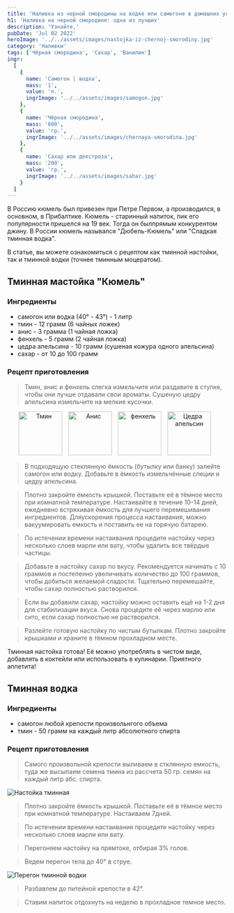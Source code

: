 ```yaml
---
title: 'Наливка из черной смородины на водке или самогоне в домашних условиях (рецепт)'
h1: 'Наливка на черной смородине: одна из лучших'
description: 'Узнайте,'
pubDate: 'Jul 02 2022'
heroImage: '../../assets/images/nastojka-iz-chernoj-smorodiny.jpg'
category: 'Наливки'
tags: ['Чёрная смородина', 'Сахар', 'Ванилин']
ingr:
  [
    {
      name: 'Самогон | водка',
      mass: '1',
      value: 'л.',
      ingrImage: '../../assets/images/samogon.jpg'
    },
    {
      name: 'Чёрная смородина',
      mass: '600',
      value: 'гр.',
      ingrImage: '../../assets/images/chernaya-smorodina.jpg'
    },
    {
      name: 'Сахар или декстроза',
      mass: '200',
      value: 'гр.',
      ingrImage: '../../assets/images/sahar.jpg'
    }
  ]
---
```



В Россию кюмель был привезен при Петре Первом, а производился, в основном, в Прибалтике. Кюмель - старинный напиток, пик его популярности пришелся на 19 век. Тогда он былпрямым конкурентом джину.
В России кюмель назывался "Дюбель-Кюмель" или "Сладкая тминная водка".

В статье, вы можете ознакомиться с рецептом как тминной настойки, так и тминной водки (точнее тминным моцератом).

## Тминная мастойка "Кюмель"

### Ингредиенты

- самогон или водка (40° - 43°) - 1 литр
- тмин - 12 грамм (6 чайных ложек)
- анис - 3 грамма (1 чайная ложка)
- фенхель - 5 грамм (2 чайная ложка)
- цедра апельсина - 10 грамм (сушеная кожура одного апельсина)
- сахар - от 10 до 100 грамм

### Рецепт приготовления

> Тмин, анис и фенхель слегка измельчите или раздавите в ступке, чтобы они лучше отдавали свои ароматы.
> Сушеную цедру апельсина измельчите на мелкие кусочки.

<p align='center'>
	<Image
		height='100'
		style='display: inline-block; margin-right: 10px;'
		src={img3}
		formats='avif'
		alt='Тмин'
	/>
	<Image
		height='100'
		style='display: inline-block; margin-right: 10px;'
		src={img4}
		formats='avif'
		alt='Анис'
	/>
	<Image
		height='100'
		style='display: inline-block; margin-right: 10px;'
		src={img5}
		formats='avif'
		alt='фенхель'
	/>
	<Image
		height='100'
		style='display: inline-block; margin-right: 10px;'
		src={img6}
		formats='avif'
		alt='Цедра апельсин'
	/>
</p>

> В подходящую стеклянную ёмкость (бутылку или банку) залейте самогон или водку.
> Добавьте в ёмкость измельчённые специи и цедру апельсина.

> Плотно закройте ёмкость крышкой.
> Поставьте её в тёмное место при комнатной температуре.
> Настаивайте в течение 10-14 дней, ежедневно встряхивая ёмкость для лучшего перемешивания ингредиентов.
> Дляускорения процесса настаивания, можно вакуумировать емкость и поставить ее на горячую батарею.

> По истечении времени настаивания процедите настойку через несколько слоев марли или вату, чтобы удалить все твёрдые частицы.

> Добавьте в настойку сахар по вкусу. Рекомендуется начинать с 10 граммов и постепенно увеличивать количество до 100 граммов, чтобы добиться желаемой сладости.
> Тщательно перемешайте, чтобы сахар полностью растворился.

> Если вы добавили сахар, настойку можно оставить ещё на 1-2 дня для стабилизации вкуса. Снова процедите её через марлю или сито, если сахар полностью не растворился.

> Разлейте готовую настойку по чистым бутылкам.
> Плотно закройте крышками и храните в тёмном прохладном месте.

Тминная настойка готова! Её можно употреблять в чистом виде, добавлять в коктейли или использовать в кулинарии. Приятного аппетита!

## Тминная водка

### Ингредиенты

- самогон любой крепости произвольнгого объема
- тмин - 50 грамм на каждый литр абсолютного спирта

### Рецепт приготовления

> Самого произвольной крепости выливаем в стклянную емкость, туда же высыпаем семена тмина из рассчета 50 гр. семян на каждый литр абс. спирта.

<Image src={img1} formats='avif' alt='Настойка тминная' />

> Плотно закройте ёмкость крышкой. Поставьте её в тёмное место при комнатной температуре. Настаиваем 7дней.

> По истечении времени настаивания процедите настойку через несколько слоев марли или вату.

> Перегоняем настойку на прямтоке, отбирая 3% голов.

> Ведем перегон тела до 40° в струе.

<Image src={img2} formats='avif' alt='Перегон тминной водки' />

> Разбавлем до питейной крепости в 42°.

> Ставим напиток отдохнуть на неделю в прохладное темное место.
